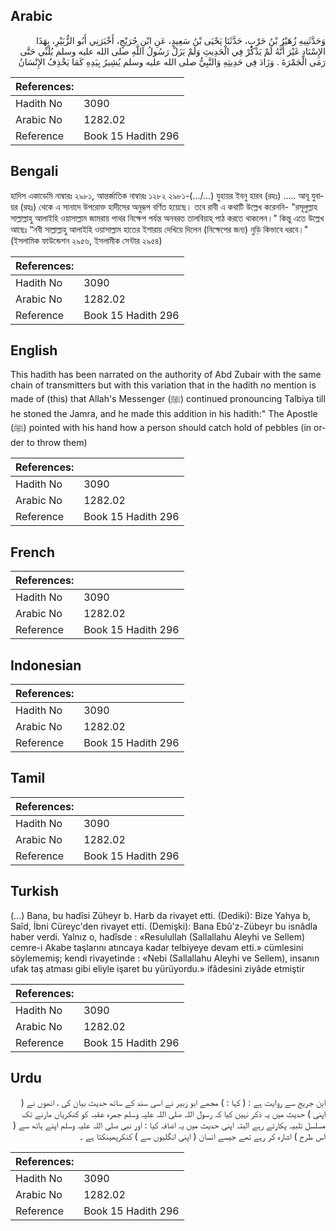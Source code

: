 ## Arabic


<div dir="rtl" lang="ar" style={{fontSize:'larger',backgroundColor:'#f8f9fa',padding:20}}>
وَحَدَّثَنِيهِ زُهَيْرُ بْنُ حَرْبٍ، حَدَّثَنَا يَحْيَى بْنُ سَعِيدٍ، عَنِ ابْنِ جُرَيْجٍ، أَخْبَرَنِي أَبُو الزُّبَيْرِ، بِهَذَا الإِسْنَادِ غَيْرَ أَنَّهُ لَمْ يَذْكُرْ فِي الْحَدِيثِ وَلَمْ يَزَلْ رَسُولُ اللَّهِ صلى الله عليه وسلم يُلَبِّي حَتَّى رَمَى الْجَمْرَةَ ‏.‏ وَزَادَ فِي حَدِيثِهِ وَالنَّبِيُّ صلى الله عليه وسلم يُشِيرُ بِيَدِهِ كَمَا يَخْذِفُ الإِنْسَانُ ‏
</div>
<div style={{backgroundColor:'#f8f9fa',padding:20, marginBottom: 10}}><table> <thead> <tr> <th>References:</th> <th></th> </tr> </thead> <tbody><tr><td>Hadith No</td><td>3090</td></tr><tr><td>Arabic No</td><td>1282.02</td></tr><tr><td>Reference</td><td>Book 15 Hadith 296</td></tr></tbody></table></div>

## Bengali


<div dir="ltr" lang="bn" style={{fontSize:'larger',backgroundColor:'#f8f9fa',padding:20}}>
হাদিস একাডেমি নাম্বারঃ ২৯৮১, আন্তর্জাতিক নাম্বারঃ ১২৮২ ২৯৮১-(.../...) যুহায়র ইবনু হারব (রহঃ) ..... আবূ যুবায়র (রহঃ) থেকে এ সানাদে উপরোক্ত হাদীসের অনুরূপ বর্ণিত হয়েছে। তবে রাবী এ কথাটি উল্লেখ করেননি- "রসূলুল্লাহ সাল্লাল্লাহু আলাইহি ওয়াসাল্লাম জামরায় পাথর নিক্ষেপ পর্যন্ত অনবরত তালবিয়াহ্ পাঠ করতে থাকলেন।" কিন্তু এতে উল্লেখ আছেঃ “নবী সাল্লাল্লাহু আলাইহি ওয়াসাল্লাম হাতের ইশারায় দেখিয়ে দিলেন (নিক্ষেপের জন্য) নুড়ি কিভাবে ধরবে।" (ইসলামিক ফাউন্ডেশন ২৯৫৬, ইসলামীক সেন্টার ২৯৫৪)
</div>
<div style={{backgroundColor:'#f8f9fa',padding:20, marginBottom: 10}}><table> <thead> <tr> <th>References:</th> <th></th> </tr> </thead> <tbody><tr><td>Hadith No</td><td>3090</td></tr><tr><td>Arabic No</td><td>1282.02</td></tr><tr><td>Reference</td><td>Book 15 Hadith 296</td></tr></tbody></table></div>

## English


<div dir="ltr" lang="en" style={{fontSize:'larger',backgroundColor:'#f8f9fa',padding:20}}>
This hadith has been narrated on the authority of Abd Zubair with the same chain of transmitters but with this variation that in the hadith no mention is made of (this) that Allah's Messenger (ﷺ) continued pronouncing Talbiya till he stoned the Jamra, and he made this addition in his hadith:" The Apostle (ﷺ) pointed with his hand how a person should catch hold of pebbles (in order to throw them)
</div>
<div style={{backgroundColor:'#f8f9fa',padding:20, marginBottom: 10}}><table> <thead> <tr> <th>References:</th> <th></th> </tr> </thead> <tbody><tr><td>Hadith No</td><td>3090</td></tr><tr><td>Arabic No</td><td>1282.02</td></tr><tr><td>Reference</td><td>Book 15 Hadith 296</td></tr></tbody></table></div>

## French


<div dir="ltr" lang="fr" style={{fontSize:'larger',backgroundColor:'#f8f9fa',padding:20}}>

</div>
<div style={{backgroundColor:'#f8f9fa',padding:20, marginBottom: 10}}><table> <thead> <tr> <th>References:</th> <th></th> </tr> </thead> <tbody><tr><td>Hadith No</td><td>3090</td></tr><tr><td>Arabic No</td><td>1282.02</td></tr><tr><td>Reference</td><td>Book 15 Hadith 296</td></tr></tbody></table></div>

## Indonesian


<div dir="ltr" lang="id" style={{fontSize:'larger',backgroundColor:'#f8f9fa',padding:20}}>

</div>
<div style={{backgroundColor:'#f8f9fa',padding:20, marginBottom: 10}}><table> <thead> <tr> <th>References:</th> <th></th> </tr> </thead> <tbody><tr><td>Hadith No</td><td>3090</td></tr><tr><td>Arabic No</td><td>1282.02</td></tr><tr><td>Reference</td><td>Book 15 Hadith 296</td></tr></tbody></table></div>

## Tamil


<div dir="ltr" lang="ta" style={{fontSize:'larger',backgroundColor:'#f8f9fa',padding:20}}>

</div>
<div style={{backgroundColor:'#f8f9fa',padding:20, marginBottom: 10}}><table> <thead> <tr> <th>References:</th> <th></th> </tr> </thead> <tbody><tr><td>Hadith No</td><td>3090</td></tr><tr><td>Arabic No</td><td>1282.02</td></tr><tr><td>Reference</td><td>Book 15 Hadith 296</td></tr></tbody></table></div>

## Turkish


<div dir="ltr" lang="tr" style={{fontSize:'larger',backgroundColor:'#f8f9fa',padding:20}}>
(…) Bana, bu hadîsi Züheyr b. Harb da rivayet etti. (Dediki): Bize Yahya b, Saîd, İbni Cüreyc'den rivayet etti. (Demişki): Bana Ebû'z-Zübeyr bu isnâdla haber verdi. Yalnız o, hadîsde : «Resulullah (Sallallahu Aleyhi ve Sellem) cemre-i Akabe taşlarını atıncaya kadar telbiyeye devam etti.» cümlesini söylememiş; kendi rivayetinde : «Nebi (Sallallahu Aleyhi ve Sellem), insanın ufak taş atması gibi eliyle işaret bu yürüyordu.» ifâdesini ziyâde etmiştir
</div>
<div style={{backgroundColor:'#f8f9fa',padding:20, marginBottom: 10}}><table> <thead> <tr> <th>References:</th> <th></th> </tr> </thead> <tbody><tr><td>Hadith No</td><td>3090</td></tr><tr><td>Arabic No</td><td>1282.02</td></tr><tr><td>Reference</td><td>Book 15 Hadith 296</td></tr></tbody></table></div>

## Urdu


<div dir="rtl" lang="ur" style={{fontSize:'larger',backgroundColor:'#f8f9fa',padding:20}}>
ابن جریج سے روایت ہے : ( کہا : ) مجھے ابو زبیر نے اسی سند کے ساتھ حدیث بیان کی ، انھوں نے ( اپنی ) حدیث میں یہ ذکر نہیں کیا کہ رسول اللہ صلی اللہ علیہ وسلم جمرہ عقبہ کو کنکریاں مارنے تک مسلسل تلبیہ پکارتے رہے البتہ اپنی حدیث میں یہ اضافہ کیا : اور نبی صلی اللہ علیہ وسلم اپنے ہاتھ سے ( اس طرح ) اشارہ کر رہے تھے جیسے انسان ( اپنی انگلیوں سے ) کنکرپھینکتا ہے ۔
</div>
<div style={{backgroundColor:'#f8f9fa',padding:20, marginBottom: 10}}><table> <thead> <tr> <th>References:</th> <th></th> </tr> </thead> <tbody><tr><td>Hadith No</td><td>3090</td></tr><tr><td>Arabic No</td><td>1282.02</td></tr><tr><td>Reference</td><td>Book 15 Hadith 296</td></tr></tbody></table></div>